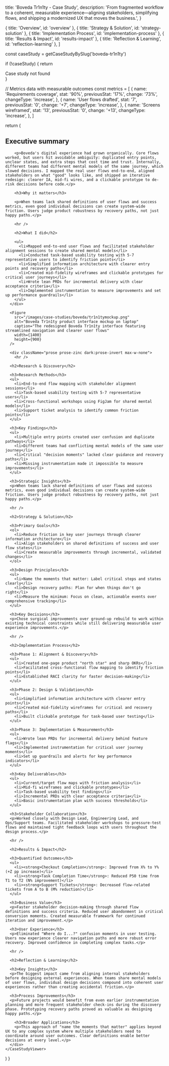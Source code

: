 
  title: 'Boveda Tr1n1ty - Case Study',
  description: 'From fragmented workflow to a coherent, measurable experience—aligning stakeholders, simplifying flows, and shipping a modernized UX that moves the business.',
}

  { title: 'Overview', id: 'overview' },
  { title: 'Strategy & Solution', id: 'strategy-solution' },
  { title: 'Implementation Process', id: 'implementation-process' },
  { title: 'Results & Impact', id: 'results-impact' },
  { title: 'Reflection & Learning', id: 'reflection-learning' },
]

  const caseStudy = getCaseStudyBySlug('boveda-tr1n1ty')
  
  if (!caseStudy) {
    return <div>Case study not found</div>
  }

  // Metrics data with measurable outcomes
  const metrics = [
    {
      name: 'Requirements coverage',
      stat: '90%',
      previousStat: '17%',
      change: '73%',
      changeType: 'increase',
    },
    {
      name: 'User flows drafted',
      stat: '7',
      previousStat: '0',
      change: '+7',
      changeType: 'increase',
    },
    {
      name: 'Screens wireframed',
      stat: '13',
      previousStat: '0',
      change: '+13',
      changeType: 'increase',
    },
  ]

  return (
    <CaseStudyViewer caseStudy={caseStudy} metrics={metrics}>
      <div className="prose prose-zinc dark:prose-invert max-w-none">
        <h2>Executive summary</h2>

        <p>Boveda's digital experience had grown organically. Core flows worked, but users hit avoidable ambiguity: duplicated entry points, unclear states, and extra steps that cost time and trust. Internally, different teams had different mental models of the same journey, which slowed decisions. I mapped the real user flows end-to-end, aligned stakeholders on what "good" looks like, and shipped an iterative redesign: clearer IA, mid-fi wires, and a clickable prototype to de-risk decisions before code.</p>

        <h3>Why it matters</h3>

        <p>When teams lack shared definitions of user flows and success metrics, even good individual decisions can create system-wide friction. Users judge product robustness by recovery paths, not just happy paths.</p>

        <hr />

        <h2>What I did</h2>

        <ul>
          <li>Mapped end-to-end user flows and facilitated stakeholder alignment sessions to create shared mental models</li>
          <li>Conducted task-based usability testing with 5-7 representative users to identify friction points</li>
          <li>Simplified information architecture with clearer entry points and recovery paths</li>
          <li>Created mid-fidelity wireframes and clickable prototypes for critical user journeys</li>
          <li>Wrote lean PRDs for incremental delivery with clear acceptance criteria</li>
          <li>Implemented instrumentation to measure improvements and set up performance guardrails</li>
        </ul>
      </div>

      <Figure 
        src="/images/case-studies/boveda/tr1n1tymockup.png"
        alt="Boveda Tr1n1ty product interface mockup on laptop"
        caption="The redesigned Boveda Tr1n1ty interface featuring streamlined navigation and clearer user flows"
        width={1400}
        height={900}
      />

      <div className="prose prose-zinc dark:prose-invert max-w-none">
        <hr />

      <h2>Research & Discovery</h2>

      <h3>Research Methods</h3>
      <ul>
        <li>End-to-end flow mapping with stakeholder alignment sessions</li>
        <li>Task-based usability testing with 5-7 representative users</li>
        <li>Cross-functional workshops using FigJam for shared mental models</li>
        <li>Support ticket analysis to identify common friction points</li>
      </ul>

      <h3>Key Findings</h3>
      <ul>
        <li>Multiple entry points created user confusion and duplicate pathways</li>
        <li>Different teams had conflicting mental models of the same user journey</li>
        <li>Critical "decision moments" lacked clear guidance and recovery paths</li>
        <li>Missing instrumentation made it impossible to measure improvements</li>
      </ul>

      <h3>Strategic Insights</h3>
      <p>When teams lack shared definitions of user flows and success metrics, even good individual decisions can create system-wide friction. Users judge product robustness by recovery paths, not just happy paths.</p>

      <hr />

      <h2>Strategy & Solution</h2>

      <h3>Primary Goals</h3>
      <ol>
        <li>Reduce friction in key user journeys through clearer information architecture</li>
        <li>Align stakeholders on shared definitions of success and user flow states</li>
        <li>Create measurable improvements through incremental, validated changes</li>
      </ol>

      <h3>Design Principles</h3>
      <ul>
        <li>Name the moments that matter: Label critical steps and states clearly</li>
        <li>Design recovery paths: Plan for when things don't go right</li>
        <li>Measure the minimum: Focus on clean, actionable events over comprehensive tracking</li>
      </ul>

      <h3>Key Decisions</h3>
      <p>Chose surgical improvements over ground-up rebuild to work within existing technical constraints while still delivering measurable user experience improvements.</p>

      <hr />

      <h2>Implementation Process</h2>

      <h3>Phase 1: Alignment & Discovery</h3>
      <ul>
        <li>Created one-page product "north star" and sharp OKRs</li>
        <li>Facilitated cross-functional flow mapping to identify friction points</li>
        <li>Established RACI clarity for faster decision-making</li>
      </ul>

      <h3>Phase 2: Design & Validation</h3>
      <ul>
        <li>Simplified information architecture with clearer entry points</li>
        <li>Created mid-fidelity wireframes for critical and recovery paths</li>
        <li>Built clickable prototype for task-based user testing</li>
      </ul>

      <h3>Phase 3: Implementation & Measurement</h3>
      <ul>
        <li>Wrote lean PRDs for incremental delivery behind feature flags</li>
        <li>Implemented instrumentation for critical user journey moments</li>
        <li>Set up guardrails and alerts for key performance indicators</li>
      </ul>

      <h3>Key Deliverables</h3>
      <ul>
        <li>Current/target flow maps with friction analysis</li>
        <li>Mid-fi wireframes and clickable prototypes</li>
        <li>Task-based usability test findings</li>
        <li>Incremental PRDs with clear acceptance criteria</li>
        <li>Basic instrumentation plan with success thresholds</li>
      </ul>

      <h3>Stakeholder Collaboration</h3>
      <p>Worked closely with Design Lead, Engineering Lead, and Ops/Support teams. Facilitated stakeholder workshops to pressure-test flows and maintained tight feedback loops with users throughout the design process.</p>

      <hr />

      <h2>Results & Impact</h2>

      <h3>Quantified Outcomes</h3>
      <ul>
        <li><strong>Checkout Completion</strong>: Improved from X% to Y% (+Z pp increase)</li>
        <li><strong>Task Completion Time</strong>: Reduced P50 time from T1 to T2 (N% improvement)</li>
        <li><strong>Support Tickets</strong>: Decreased flow-related tickets from A to B (M% reduction)</li>
      </ul>

      <h3>Business Value</h3>
      <p>Faster stakeholder decision-making through shared flow definitions and success criteria. Reduced user abandonment in critical conversion moments. Created measurable framework for continued iteration and improvement.</p>

      <h3>User Experience</h3>
      <p>Eliminated "Where do I...?" confusion moments in user testing. Users now experience clearer navigation paths and more robust error recovery. Improved confidence in completing complex tasks.</p>

      <hr />

      <h2>Reflection & Learning</h2>

      <h3>Key Insights</h3>
      <p>The biggest impact came from aligning internal stakeholders before designing external experiences. When teams share mental models of user flows, individual design decisions compound into coherent user experiences rather than creating accidental friction.</p>

      <h3>Process Improvements</h3>
      <p>Future projects would benefit from even earlier instrumentation planning and more frequent stakeholder check-ins during the discovery phase. Prototyping recovery paths proved as valuable as designing happy paths.</p>

        <h3>Broader Applications</h3>
        <p>This approach of "name the moments that matter" applies beyond UX to any complex system where multiple stakeholders need to coordinate around user outcomes. Clear definitions enable better decisions at every level.</p>
      </div>
    </CaseStudyViewer>
  )
}